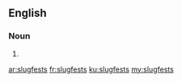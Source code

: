 ==English==

===Noun===
{{head|en|plural}}

# {{plural of|slugfest|lang=en}}

[[ar:slugfests]]
[[fr:slugfests]]
[[ku:slugfests]]
[[my:slugfests]]